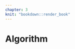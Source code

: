 ```yaml
---
chapter: 3
knit: "bookdown::render_book"
---
```



# Algorithm {#ch:algorithm}

\includepdf[pages = {1-}, scale=0.8]{statement-of-contribution_algorithm.pdf}

\includepdf[pages = {1-11}, scale=1]{algorithm.pdf}
